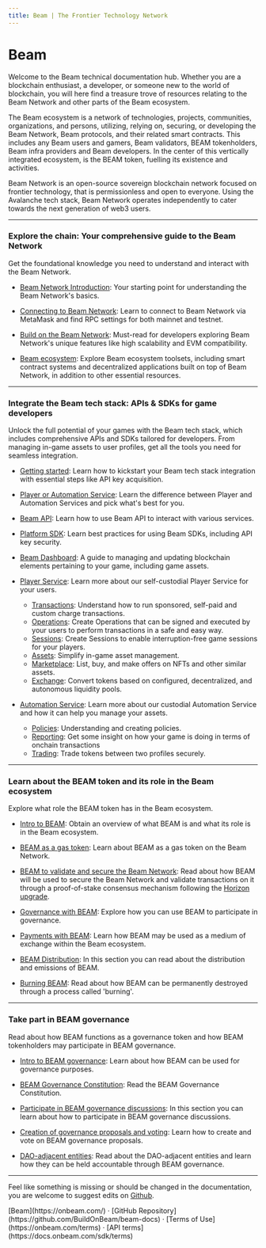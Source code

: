 ```yaml
---
title: Beam | The Frontier Technology Network
---
```



<h1 className="text-center text-4xl tracking-tighter font-extrabold md:text-5xl mt-8">
  Beam
</h1>

<Bleed>
  <Features />
</Bleed>

Welcome to the Beam technical documentation hub. Whether you are a blockchain enthusiast, a developer, or someone new to the world of blockchain, you will here find a treasure trove of resources relating to the Beam Network and other parts of the Beam ecosystem.

The Beam ecosystem is a network of technologies, projects, communities, organizations, and persons, utilizing, relying on, securing, or developing the Beam Network, Beam protocols, and their related smart contracts. This includes any Beam users and gamers, Beam validators, BEAM tokenholders, Beam infra providers and Beam developers. In the center of this vertically integrated ecosystem, is the BEAM token, fuelling its existence and activities.

Beam Network is an open-source sovereign blockchain network focused on frontier technology, that is permissionless and open to everyone. Using the Avalanche tech stack, Beam Network operates independently to cater towards the next generation of web3 users.

---

### Explore the chain: Your comprehensive guide to the Beam Network

Get the foundational knowledge you need to understand and interact with the Beam Network.

- [Beam Network Introduction](/chain/get-started): Your starting point for understanding the Beam Network's basics.

- [Connecting to Beam Network](/chain/get-started/rpc): Learn to connect to Beam Network via MetaMask and find RPC settings for both mainnet and testnet.

- [Build on the Beam Network](/chain/builder): Must-read for developers exploring Beam Network's unique features like high scalability and EVM compatibility.

- [Beam ecosystem](/chain/beam-ecosystem): Explore Beam ecosystem toolsets, including smart contract systems and decentralized applications built on top of Beam Network, in addition to other essential resources.


---

### Integrate the Beam tech stack: APIs & SDKs for game developers

Unlock the full potential of your games with the Beam tech stack, which includes comprehensive APIs and SDKs tailored for developers. From managing in-game assets to user profiles, get all the tools you need for seamless integration.

- [Getting started](/sdk): Learn how to kickstart your Beam tech stack integration with essential steps like API key acquisition.

- [Player or Automation Service](sdk/beam-player-vs-automation): Learn the difference between Player and Automation Services and pick what's best for you.

- [Beam API](/sdk/api/api-clients): Learn how to use Beam API to interact with various services.

- [Platform SDK](/sdk/platform-clients/introduction): Learn best practices for using Beam SDKs, including API key security.

- [Beam Dashboard](/sdk/beam-dashboard): A guide to managing and updating blockchain elements pertaining to your game, including game assets.

- [Player Service](/sdk/player-service/player-introduction): Learn more about our self-custodial Player Service for your users.
    - [Transactions](/sdk/player-service/transactions/introduction): Understand how to run sponsored, self-paid and custom charge transactions.
    - [Operations](/sdk/player-service/operations/introduction): Create Operations that can be signed and executed by your users to perform transactions in a safe and easy way.
    - [Sessions](/sdk/player-service/sessions/introduction): Create Sessions to enable interruption-free game sessions for your players.
    - [Assets](/sdk/player-service/assets/introduction): Simplify in-game asset management.
    - [Marketplace](/sdk/player-service/marketplace/introduction): List, buy, and make offers on NFTs and other similar assets.
    - [Exchange](/sdk/player-service/exchange/introduction): Convert tokens based on configured, decentralized, and autonomous liquidity pools.

- [Automation Service](/sdk/automation-service/automation-introduction): Learn more about our custodial Automation Service and how it can help you manage your assets.
    - [Policies](/sdk/automation-service/policies/introduction): Understanding and creating policies.
    - [Reporting](/sdk/automation-service/automation-reporting): Get some insight on how your game is doing in terms of onchain transactions
    - [Trading](/sdk/automation-service/trading/introduction): Trade tokens between two profiles securely.

---

### Learn about the BEAM token and its role in the Beam ecosystem

Explore what role the BEAM token has in the Beam ecosystem.

- [Intro to BEAM](/token): Obtain an overview of what BEAM is and what its role is in the Beam ecosystem.

- [BEAM as a gas token](/token/gas): Learn about BEAM as a gas token on the Beam Network.

- [BEAM to validate and secure the Beam Network](/token/security): Read about how BEAM will be used to secure the Beam Network and validate transactions on it through a proof-of-stake consensus mechanism following the [Horizon upgrade](/token/horizon).

- [Governance with BEAM](/token/governance): Explore how you can use BEAM to participate in governance.

- [Payments with BEAM](/token/payments): Learn how BEAM may be used as a medium of exchange within the Beam ecosystem.

- [BEAM Distribution](/token/distribution): In this section you can read about the distribution and emissions of BEAM.

- [Burning BEAM](/token/burning): Read about how BEAM can be permanently destroyed through a process called 'burning'.

---

### Take part in BEAM governance

Read about how BEAM functions as a governance token and how BEAM tokenholders may participate in BEAM governance.

- [Intro to BEAM governance](/governance): Learn about how BEAM can be used for governance purposes.

- [BEAM Governance Constitution](/governance/constitution): Read the BEAM Governance Constitution.

- [Participate in BEAM governance discussions](/governance/discussions): In this section you can learn about how to participate in BEAM governance discussions.

- [Creation of governance proposals and voting](/governance/proposals): Learn how to create and vote on BEAM governance proposals.

- [DAO-adjacent entities](/governance/dao-entities): Read about the DAO-adjacent entities and learn how they can be held accountable through BEAM governance.

---


Feel like something is missing or should be changed in the documentation, you are welcome to suggest edits on [Github](https://github.com/BuildOnBeam/beam-docs).

<div className="mt-16 mb-20 text-center">
  [Beam](https://onbeam.com/) ·
  [GitHub Repository](https://github.com/BuildOnBeam/beam-docs) · [Terms of
  Use](https://onbeam.com/terms) · [API terms](https://docs.onbeam.com/sdk/terms)
</div>

